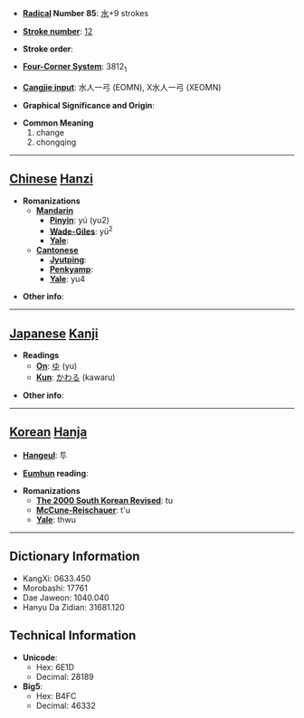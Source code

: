 * '''[[Wiktionary:Chinese radical index| Radical]] Number 85''': [[Wiktionary:Chinese radical index 水|水]]+9 strokes

* '''[[Wiktionary:Chinese total strokes index|Stroke number]]''': [[Wiktionary:Chinese total strokes index 12|12]]

* '''Stroke order''': 

* '''[[Wiktionary:Chinese four corner index|Four-Corner System]]''': 3812<sub>1</sub>

* '''[[Wiktionary:Chinese Cangjie index|Cangjie input]]''': 水人一弓 (EOMN), X水人一弓 (XEOMN)

* '''Graphical Significance and Origin''': 

* '''Common Meaning'''
*#change
*# chongqing


----

== [[Chinese]] [[Hanzi]] ==

* '''Romanizations'''
** '''[[Mandarin]]'''
*** '''[[Pinyin]]''': yú (yu2)
*** '''[[Wade-Giles]]''': yü<sup>2</sup>
*** '''[[Yale]]''': 
** '''[[Cantonese]]'''
*** '''[[Jyutping]]''':
*** '''[[Penkyamp]]''': 
*** '''[[Yale]]''': yu4

* '''Other info''': 

----

== [[Japanese]] [[Kanji]] ==

* '''Readings'''
** '''[[On]]''': [[ゆ]] (yu)
** '''[[Kun]]''': [[かわる]] (kawaru)

* '''Other info''':  

----

== [[Korean]] [[Hanja]] ==

* '''[[Hangeul]]''': 투

* '''[[Eumhun]] reading''': 

* '''Romanizations'''
** '''[[The 2000 South Korean Revised Romanization|The 2000 South Korean Revised]]''': tu
** '''[[McCune-Reischauer]]''': t'u
** '''[[Yale]]''': thwu

----

== Dictionary Information ==

* KangXi: 0633.450
* Morobashi: 17761
* Dae Jaweon: 1040.040
* Hanyu Da Zidian: 31681.120

== Technical Information ==

* '''Unicode''':
** Hex: 6E1D
** Decimal: 28189
* '''Big5''':
** Hex: B4FC
** Decimal: 46332